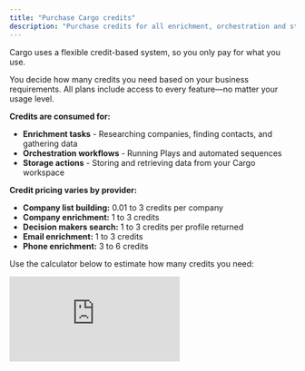 ```yaml
---
title: "Purchase Cargo credits"
description: "Purchase credits for all enrichment, orchestration and storage actions on Cargo"
---
```


Cargo uses a flexible credit-based system, so you only pay for what you use.

You decide how many credits you need based on your business requirements. All plans include access to every feature—no matter your usage level.

**Credits are consumed for:**

- **Enrichment tasks** - Researching companies, finding contacts, and gathering data
- **Orchestration workflows** - Running Plays and automated sequences
- **Storage actions** - Storing and retrieving data from your Cargo workspace

**Credit pricing varies by provider:**

- **Company list building:** 0.01 to 3 credits per company
- **Company enrichment:** 1 to 3 credits
- **Decision makers search:** 1 to 3 credits per profile returned
- **Email enrichment:** 1 to 3 credits
- **Phone enrichment:** 3 to 6 credits

Use the calculator below to estimate how many credits you need:

<iframe className="w-full aspect-video rounded-xl min-h-[700px]" src="https://www.getcargo.ai/pricing" title="Cargo Pricing Calculator" frameBorder="0" allow="clipboard-write; encrypted-media; picture-in-picture" allowFullScreen />

For more details, visit the [Cargo pricing page](https://www.getcargo.ai/pricing).